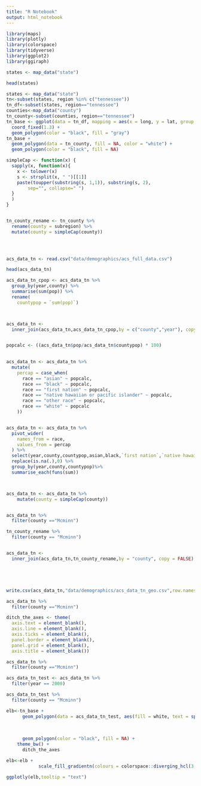 ```yaml
---
title: "R Notebook"
output: html_notebook
---
```




```r
library(maps)
library(plotly)
library(colorspace)
library(tidyverse)
library(ggplot2)
library(ggiraph)
```
```r
states <- map_data("state")

head(states)

states <- map_data("state")
tn<-subset(states, region %in% c("tennessee"))
tn_df<-subset(states, region=="tennessee")
counties<-map_data("county")
tn_county<-subset(counties, region=="tennessee")
tn_base <- ggplot(data = tn_df, mapping = aes(x = long, y = lat, group = group)) + 
  coord_fixed(1.3) + 
  geom_polygon(color = "black", fill = "gray")
tn_base +  
  geom_polygon(data = tn_county, fill = NA, color = "white") +
  geom_polygon(color = "black", fill = NA)
```


```r
simpleCap <- function(x) {
  sapply(x, function(x){
    x <- tolower(x)
    s <- strsplit(x, " ")[[1]]
    paste(toupper(substring(s, 1,1)), substring(s, 2),
        sep="", collapse=" ")
  }
  )
}


tn_county_rename <- tn_county %>%
  rename(county = subregion) %>%
  mutate(county = simpleCap(county))


  

```

```r
acs_data_tn <- read.csv("data/demographics/acs_full_data.csv")

head(acs_data_tn)
```


```r
acs_data_tn_cpop <- acs_data_tn %>%
  group_by(year,county) %>%
  summarise(sum(pop)) %>%
  rename(
    countypop = `sum(pop)`)



acs_data_tn <- 
  inner_join(acs_data_tn,acs_data_tn_cpop,by = c("county","year"), copy = FALSE)



```


```r
popcalc <- ((acs_data_tn$pop/acs_data_tn$countypop) * 100)
    

acs_data_tn <- acs_data_tn %>%
  mutate(
    percap = case_when(
      race == "asian" ~ popcalc,
      race == "black" ~ popcalc,
      race == "first nation" ~ popcalc,
      race == "native hawaiian or pacific islander" ~ popcalc,
      race == "other race" ~ popcalc,
      race == "white" ~ popcalc
    ))



```


```r

acs_data_tn <- acs_data_tn %>%
  pivot_wider(
    names_from = race,
    values_from = percap
  ) %>%
  select(year,county,countypop,asian,black,`first nation`,`native hawaiian or pacific islander`,`other race`,white)%>%
  replace(is.na(.),0) %>%
  group_by(year,county,countypop)%>%
  summarise_each(funs(sum))




```



```r
acs_data_tn <- acs_data_tn %>% 
    mutate(county = simpleCap(county))


acs_data_tn %>%
  filter(county =="Mcminn")

tn_county_rename %>%
  filter(county == "Mcminn")


acs_data_tn <- 
  inner_join(acs_data_tn,tn_county_rename,by = "county", copy = FALSE)






```


```r

write.csv(acs_data_tn,"data/demographics/acs_data_tn_geo.csv",row.names = FALSE)
```

```r


acs_data_tn %>%
  filter(county =="Mcminn")

```




```r
ditch_the_axes <- theme(
  axis.text = element_blank(),
  axis.line = element_blank(),
  axis.ticks = element_blank(),
  panel.border = element_blank(),
  panel.grid = element_blank(),
  axis.title = element_blank())
```


```r

acs_data_tn %>%
  filter(county =="Mcminn")

acs_data_tn_test <- acs_data_tn %>%
  filter(year == 2000)

acs_data_tn_test %>%
  filter(county == "Mcminn")


```


```r
elb<-tn_base + 
      geom_polygon(data = acs_data_tn_test, aes(fill = white, text = sprintf('County: %s\nWhite: %s\nBlack: %s\nAsian: %s\nNative Hawaiian or Pacific Islander: %s\nFirst Nation: %s\nOther Race: %s'
                                                                             , county, round(white, 2),round(black,2),round(asian,2),
                                                                             round(`first nation`,2),round(`native hawaiian or pacific islander`,2),
                                                                             round(`other race`,2))), color = "black") +
      geom_polygon(color = "black", fill = NA) +
    theme_bw() +
      ditch_the_axes
```



```r
elb<-elb +
            scale_fill_gradientn(colours = colorspace::diverging_hcl(3,palette = "Blue-Red"),breaks = c(0, 25, 50, 75)) 

```


```r

ggplotly(elb,tooltip = "text")

```
```r



```


